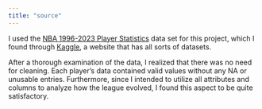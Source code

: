 ```yaml
---
title: "source"
---
```


I used the [NBA 1996-2023 Player Statistics](https://www.kaggle.com/datasets/justinas/nba-players-data) data set for this project, which I found through [Kaggle](https://www.kaggle.com/), a website that has all sorts of datasets.

After a thorough examination of the data, I realized that there was no need for cleaning. Each player's data contained valid values without any NA or unusable entries. Furthermore, since I intended to utilize all attributes and columns to analyze how the league evolved, I found this aspect to be quite satisfactory.
